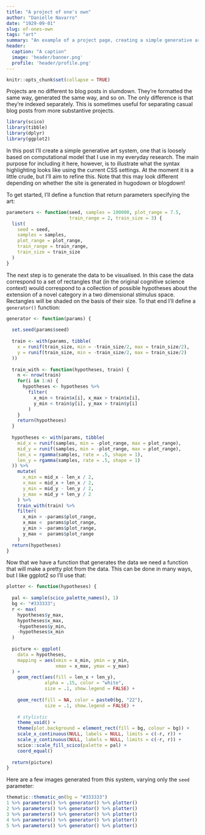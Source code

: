 ```yaml
---
title: "A project of one's own"
author: "Danielle Navarro"
date: "1929-09-01"
slug: of-ones-own
tags: "art"
summary: "An example of a project page, creating a simple generative art system in R. There is more code on this page than elsewhere on the example site, which may be useful if you want to see what the syntax highlighting looks like for slumdown sites."
header:
  caption: "A caption"
  image: 'header/banner.png'
  profile: 'header/profile.png'
---
```


```r
knitr::opts_chunk$set(collapse = TRUE)
```

Projects are no different to blog posts in slumdown. They're formatted the same way, generated the same way, and so on. The only difference is that they're indexed separately. This is sometimes useful for separating casual blog posts from more substantive projects. 

```r
library(scico)
library(tibble)
library(dplyr)
library(ggplot2)
```

In this post I'll create a simple generative art system, one that is loosely based on computational model that I use in my everyday research. The main purpose for including it here, however, is to illustrate what the syntax highlighting looks like using the current CSS settings. At the moment it is a little crude, but I'll aim to refine this. Note that this may look different depending on whether the site is generated in hugodown or blogdown!

To get started, I'll define a function that return parameters specifying the art:

```r
parameters <- function(seed, samples = 100000, plot_range = 7.5,
                       train_range = 2, train_size = 3) {
  list(
    seed = seed,
    samples = samples,
    plot_range = plot_range,
    train_range = train_range,
    train_size = train_size
  )
}
```

The next step is to generate the data to be visualised. In this case the data correspond to a set of rectangles that (in the original cognitive science context) would correspond to a collection of possible hypotheses about the extension of a novel category in a two dimensional stimulus space. Rectangles will be shaded on the basis of their size. To that end I'll define a `generator()` function:

```r
generator <- function(params) {
  
  set.seed(params$seed)
  
  train <- with(params, tibble(
    x = runif(train_size, min = -train_size/2, max = train_size/2),
    y = runif(train_size, min = -train_size/2, max = train_size/2)
  ))
  
  train_with <- function(hypotheses, train) {
    n <- nrow(train)
    for(i in 1:n) {
      hypotheses <- hypotheses %>% 
        filter(
          x_min < train$x[i], x_max > train$x[i], 
          y_min < train$y[i], y_max > train$y[i]
        )
    }
    return(hypotheses)
  }
  
  hypotheses <- with(params, tibble(
    mid_x = runif(samples, min = -plot_range, max = plot_range), 
    mid_y = runif(samples, min = -plot_range, max = plot_range),
    len_x = rgamma(samples, rate = .5, shape = 1),
    len_y = rgamma(samples, rate = .5, shape = 1)
  )) %>%
    mutate(
      x_min = mid_x - len_x / 2, 
      x_max = mid_x + len_x / 2,
      y_min = mid_y - len_y / 2,
      y_max = mid_y + len_y / 2
    ) %>%
    train_with(train) %>%
    filter( 
      x_min > -params$plot_range, 
      x_max <  params$plot_range,
      y_min > -params$plot_range, 
      y_max <  params$plot_range
    )
  return(hypotheses)
}
```

Now that we have a function that generates the data we need a function that will make a pretty plot from the data. This can be done in many ways, but I like ggplot2 so I'll use that:


```r
plotter <- function(hypotheses) {
  
  pal <- sample(scico_palette_names(), 1)
  bg <- "#333333";
  r <- max(
    hypotheses$y_max,
    hypotheses$x_max, 
    -hypotheses$y_min,
    -hypotheses$x_min
  )
  
  picture <- ggplot(
    data = hypotheses, 
    mapping = aes(xmin = x_min, ymin = y_min, 
                  xmax = x_max, ymax = y_max)
  ) + 
    geom_rect(aes(fill = len_x + len_y), 
              alpha = .15, color = "white", 
              size = .1, show.legend = FALSE) + 
    
    geom_rect(fill = NA, color = paste0(bg, "22"), 
              size = .1, show.legend = FALSE) + 
    
    # stylistic
    theme_void() +
    theme(plot.background = element_rect(fill = bg, colour = bg)) + 
    scale_x_continuous(NULL, labels = NULL, limits = c(-r, r)) + 
    scale_y_continuous(NULL, labels = NULL, limits = c(-r, r)) + 
    scico::scale_fill_scico(palette = pal) +
    coord_equal() 
  
  return(picture)
}
```

Here are a few images generated from this system, varying only the `seed` parameter:

```r
thematic::thematic_on(bg = "#333333")
1 %>% parameters() %>% generator() %>% plotter()
2 %>% parameters() %>% generator() %>% plotter()
3 %>% parameters() %>% generator() %>% plotter()
4 %>% parameters() %>% generator() %>% plotter()
5 %>% parameters() %>% generator() %>% plotter()
```

